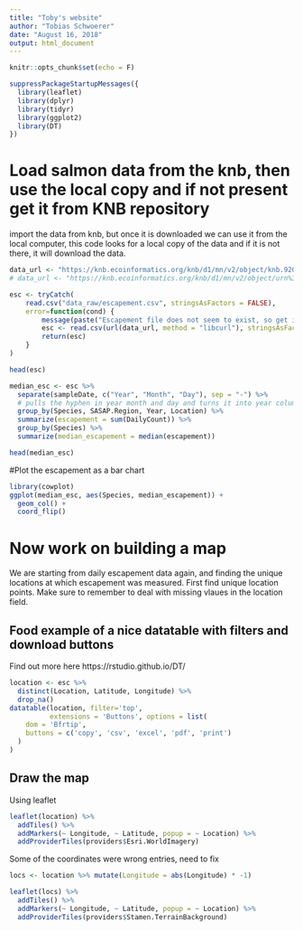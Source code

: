 ```yaml
---
title: "Toby's website"
author: "Tobias Schwoerer"
date: "August 16, 2018"
output: html_document
---
```


```r
knitr::opts_chunk$set(echo = F)
```

```r
suppressPackageStartupMessages({
  library(leaflet)
  library(dplyr)
  library(tidyr)
  library(ggplot2)
  library(DT)
})
```

# Load salmon data from the knb, then use the local copy and if not present get it from KNB repository 
import the data from knb, but once it is downloaded we can use it from the local computer, this code looks for a local copy of the data and if it is not there, it will download the data. 
```r
data_url <- "https://knb.ecoinformatics.org/knb/d1/mn/v2/object/knb.92020.1"
# data_url <- "https://knb.ecoinformatics.org/knb/d1/mn/v2/object/urn%3Auuid%3Af119a05b-bbe7-4aea-93c6-85434dcb1c5e"

esc <- tryCatch(
    read.csv("data_raw/escapement.csv", stringsAsFactors = FALSE),
    error=function(cond) {
        message(paste("Escapement file does not seem to exist, so get it from the KNB."))
        esc <- read.csv(url(data_url, method = "libcurl"), stringsAsFactors = FALSE)
        return(esc)
    }
)

head(esc)
```

```r
median_esc <- esc %>% 
  separate(sampleDate, c("Year", "Month", "Day"), sep = "-") %>% 
  # pulls the hyphen in year month and day and turns it into year column, month, and day
  group_by(Species, SASAP.Region, Year, Location) %>% 
  summarize(escapement = sum(DailyCount)) %>% 
  group_by(Species) %>% 
  summarize(median_escapement = median(escapement))

head(median_esc)
```


#Plot the escapement as a bar chart

```r
library(cowplot)
ggplot(median_esc, aes(Species, median_escapement)) +
  geom_col() +
  coord_flip()

```

# Now work on building a map
We are starting from daily escapement data again, and finding the unique locations at which escapement was measured. First find unique location points. Make sure to remember to deal with missing vlaues in the location field. 

## Food example of a nice datatable with filters and download buttons
Find out more here https://rstudio.github.io/DT/

```r
location <- esc %>% 
  distinct(Location, Latitude, Longitude) %>% 
  drop_na()
datatable(location, filter='top', 
          extensions = 'Buttons', options = list(
    dom = 'Bfrtip',
    buttons = c('copy', 'csv', 'excel', 'pdf', 'print')
  )
)
```

## Draw the map
Using leaflet
```r
leaflet(location) %>% 
  addTiles() %>% 
  addMarkers(~ Longitude, ~ Latitude, popup = ~ Location) %>% 
  addProviderTiles(providers$Esri.WorldImagery)
```

Some of the coordinates were wrong entries, need to fix
```r
locs <- location %>% mutate(Longitude = abs(Longitude) * -1)

leaflet(locs) %>% 
  addTiles() %>% 
  addMarkers(~ Longitude, ~ Latitude, popup = ~ Location) %>% 
  addProviderTiles(providers$Stamen.TerrainBackground)
```

